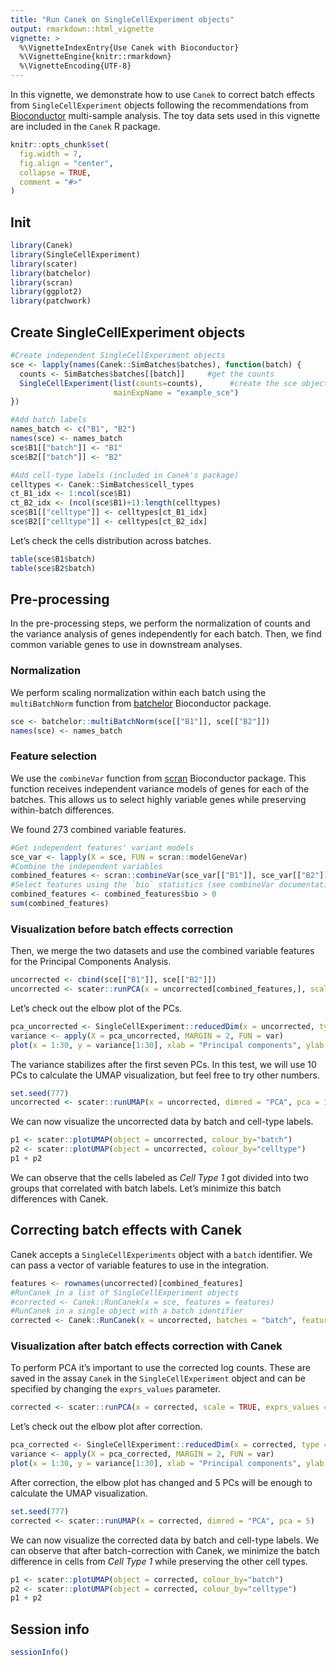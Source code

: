 ```yaml
---
title: "Run Canek on SingleCellExperiment objects"
output: rmarkdown::html_vignette
vignette: >
  %\VignetteIndexEntry{Use Canek with Bioconductor}
  %\VignetteEngine{knitr::rmarkdown}
  %\VignetteEncoding{UTF-8}
---
```


In this vignette, we demonstrate how to use `Canek` to correct batch effects from `SingleCellExperiment` objects following the recommendations from [Bioconductor](https://bioconductor.org/books/release/OSCA/) multi-sample analysis. 
The toy data sets used in this vignette are included in the `Canek` R package. 

```r
knitr::opts_chunk$set(
  fig.width = 7,
  fig.align = "center",
  collapse = TRUE,
  comment = "#>"
)
```

## Init

```r
library(Canek)
library(SingleCellExperiment)
library(scater)
library(batchelor)
library(scran)
library(ggplot2)
library(patchwork)
```

## Create SingleCellExperiment objects

```r
#Create independent SingleCellExperiment objects
sce <- lapply(names(Canek::SimBatches$batches), function(batch) {
  counts <- SimBatches$batches[[batch]]     #get the counts
  SingleCellExperiment(list(counts=counts),      #create the sce object
                       mainExpName = "example_sce")
})

#Add batch labels
names_batch <- c("B1", "B2")
names(sce) <- names_batch
sce$B1[["batch"]] <- "B1"
sce$B2[["batch"]] <- "B2"

#Add cell-type labels (included in Canek's package)
celltypes <- Canek::SimBatches$cell_types
ct_B1_idx <- 1:ncol(sce$B1)
ct_B2_idx <- (ncol(sce$B1)+1):length(celltypes)
sce$B1[["celltype"]] <- celltypes[ct_B1_idx]
sce$B2[["celltype"]] <- celltypes[ct_B2_idx]
```

Let's check the cells distribution across batches.

```r
table(sce$B1$batch)
table(sce$B2$batch)
```

## Pre-processing

In the pre-processing steps, we perform the normalization of counts and the variance analysis of genes independently for each batch. Then, we find common variable genes to use in downstream analyses. 

### Normalization

We perform scaling normalization within each batch using the `multiBatchNorm` function from [batchelor](https://bioconductor.org/packages/release/bioc/html/batchelor.html) Bioconductor package. 

```r
sce <- batchelor::multiBatchNorm(sce[["B1"]], sce[["B2"]])
names(sce) <- names_batch
```

### Feature selection

We use the `combineVar` function from [scran](https://bioconductor.org/packages/release/bioc/html/scran.html) Bioconductor package. This function receives independent variance models of genes for each of the batches. This allows us to select highly variable genes while preserving within-batch differences. 

We found 273 combined variable features.

```r
#Get independent features' variant models
sce_var <- lapply(X = sce, FUN = scran::modelGeneVar) 
#Combine the independent variables
combined_features <- scran::combineVar(sce_var[["B1"]], sce_var[["B2"]])
#Select features using the `bio` statistics (see combineVar documentation for further details)
combined_features <- combined_features$bio > 0
sum(combined_features)
```

### Visualization before batch effects correction

Then, we merge the two datasets and use the combined variable features for the Principal Components Analysis.

```r
uncorrected <- cbind(sce[["B1"]], sce[["B2"]])
uncorrected <- scater::runPCA(x = uncorrected[combined_features,], scale = TRUE)
```

Let's check out the elbow plot of the PCs.

```r
pca_uncorrected <- SingleCellExperiment::reducedDim(x = uncorrected, type = "PCA")
variance <- apply(X = pca_uncorrected, MARGIN = 2, FUN = var)
plot(x = 1:30, y = variance[1:30], xlab = "Principal components", ylab = "Variance")
```

The variance stabilizes after the first seven PCs. In this test, we will use 10 PCs to calculate the UMAP visualization, but feel free to try other numbers.

```r
set.seed(777)
uncorrected <- scater::runUMAP(x = uncorrected, dimred = "PCA", pca = 10)
```

We can now visualize the uncorrected data by batch and cell-type labels. 

```r
p1 <- scater::plotUMAP(object = uncorrected, colour_by="batch") 
p2 <- scater::plotUMAP(object = uncorrected, colour_by="celltype") 
p1 + p2
```

We can observe that the cells labeled as *Cell Type 1* got divided into two groups that correlated with batch labels. Let's minimize this batch differences with Canek.

## Correcting batch effects with Canek

Canek accepts a `SingleCellExperiments` object with a `batch` identifier. We can pass a vector of variable features to use in the integration.

```r
features <- rownames(uncorrected)[combined_features]
#RunCanek in a list of SingleCellExperiment objects
#corrected <- Canek::RunCanek(x = sce, features = features)
#RunCanek in a single object with a batch identifier
corrected <- Canek::RunCanek(x = uncorrected, batches = "batch", features = features)
```

### Visualization after batch effects correction with Canek

To perform PCA it's important to use the corrected log counts. These are saved in the assay `Canek` in the `SingleCellExperiment` object and can be specified by changing the `exprs_values` parameter.

```r
corrected <- scater::runPCA(x = corrected, scale = TRUE, exprs_values = "Canek")
```

Let's check out the elbow plot after correction. 

```r
pca_corrected <- SingleCellExperiment::reducedDim(x = corrected, type = "PCA")
variance <- apply(X = pca_corrected, MARGIN = 2, FUN = var)
plot(x = 1:30, y = variance[1:30], xlab = "Principal components", ylab = "Variance")
``` 

After correction, the elbow plot has changed and 5 PCs will be enough to calculate the UMAP visualization.

```r
set.seed(777)
corrected <- scater::runUMAP(x = corrected, dimred = "PCA", pca = 5)
```

We can now visualize the corrected data by batch and cell-type labels. We can observe that after batch-correction with Canek, we minimize the batch difference in cells from *Cell Type 1* while preserving the other cell types.

```r
p1 <- scater::plotUMAP(object = corrected, colour_by="batch")
p2 <- scater::plotUMAP(object = corrected, colour_by="celltype")
p1 + p2
```
## Session info

```r
sessionInfo()
```

